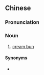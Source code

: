 ==Chinese==
{{zh-forms|type=21|2=bun}}
{{wikipedia|lang=zh}}

===Pronunciation===
{{zh-pron
|m=nǎiyóubāo
|c=naai5 jau4 baau1
|cat=n
}}

===Noun===
{{zh-noun}}

# [[cream bun]] {{gloss|a type of pastry with origins in Hong Kong}}

====Synonyms====
* {{zh-l|椰絲奶油包}}

{{zh-cat|Foods}}